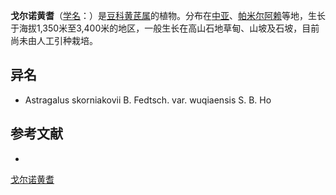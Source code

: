 {{Speciesbox
| name = 戈尔诺黄耆
| status = 
| status_system = 
| image =
| genus = Astragalus
| species = skorniakovii
| authority = B. Fedtsch.
| subdivision_ranks =[[变种|变种]]
| subdivision =
* 戈尔诺黄耆 ''A. s.'' var. ''skorniakovii''
* [[乌恰黄耆|乌恰黄耆]] ''A. s.'' var. ''wuqiaensis''
}}

'''戈尔诺黄耆'''（[[学名|学名]]：{{lang|la|''Astragalus skorniakovii''}}）是[[豆科|豆科]][[黄芪属|黄芪属]]的植物。分布在[[中亚|中亚]]、[[帕米尔阿赖|帕米尔阿赖]]等地，生长于海拔1,350米至3,400米的地区，一般生长在高山石地草甸、山坡及石坡，目前尚未由人工引种栽培。

== 异名 ==
* Astragalus skorniakovii B. Fedtsch. var. wuqiaensis S. B. Ho

== 参考文献 ==
<div class="references-small">
* {{cite web| url =http://www.bioinfo.cn/db05/KmzwSpecies.php?action=view&id=15803| title =戈尔诺黄耆（原变种）| work =《中国高等植物数据库全库》| publisher =中国科学院微生物研究所| author =昆明植物研究所| accessdate =2009-02-25| deadurl =yes| archiveurl =https://web.archive.org/web/20160305095639/http://www.bioinfo.cn/db05/KmzwSpecies.php?action=view&id=15803| archivedate =2016-03-05}}
</div>
{{Taxonbar|from=Q15524436}}

[[Category:黄芪属|戈尔诺黄耆]]


{{植物小作品}}
